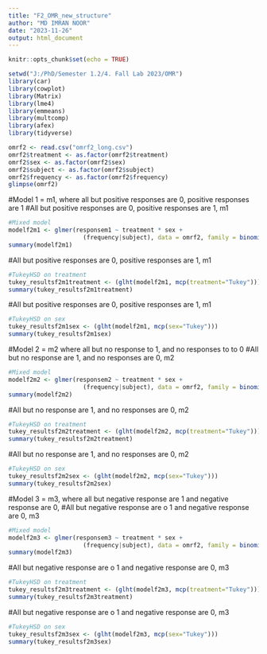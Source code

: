 ---
title: "F2_OMR_new_structure"
author: "MD IMRAN NOOR"
date: "2023-11-26"
output: html_document
---

```{r setup, include=FALSE}
knitr::opts_chunk$set(echo = TRUE)
```

```{r, include=FALSE}
setwd("J:/PhD/Semester 1.2/4. Fall Lab 2023/OMR")
library(car)
library(cowplot)
library(Matrix)
library(lme4)
library(emmeans)
library(multcomp)
library(afex)
library(tidyverse)
```

```{r}
omrf2 <- read.csv("omrf2_long.csv")
omrf2$treatment <- as.factor(omrf2$treatment)
omrf2$sex <- as.factor(omrf2$sex)
omrf2$subject <- as.factor(omrf2$subject)
omrf2$frequency <- as.factor(omrf2$frequency)
glimpse(omrf2)
```
###############################################################
#Model 1 = m1, where all but positive responses are 0, positive responses are 1
#All but positive responses are 0, positive responses are 1, m1
```{r}
#Mixed model
modelf2m1 <- glmer(responsem1 ~ treatment * sex + 
                     (frequency|subject), data = omrf2, family = binomial(link = "logit"))
summary(modelf2m1)
```
#All but positive responses are 0, positive responses are 1, m1
```{r}
#TukeyHSD on treatment
tukey_resultsf2m1treatment <- (glht(modelf2m1, mcp(treatment="Tukey")))
summary(tukey_resultsf2m1treatment)
```
#All but positive responses are 0, positive responses are 1, m1
```{r}
#TukeyHSD on sex
tukey_resultsf2m1sex <- (glht(modelf2m1, mcp(sex="Tukey")))
summary(tukey_resultsf2m1sex)
```
###############################################################
#Model 2 = m2 where all but no response to 1, and no responses to to 0
#All but no response are 1, and no responses are 0, m2
```{r}
#Mixed model 
modelf2m2 <- glmer(responsem2 ~ treatment * sex + 
                     (frequency|subject), data = omrf2, family = binomial(link = "logit"))
summary(modelf2m2)
```
#All but no response are 1, and no responses are 0, m2
```{r}
#TukeyHSD on treatment
tukey_resultsf2m2treatment <- (glht(modelf2m2, mcp(treatment="Tukey")))
summary(tukey_resultsf2m2treatment)
```
#All but no response are 1, and no responses are 0, m2
```{r}
#TukeyHSD on sex
tukey_resultsf2m2sex <- (glht(modelf2m2, mcp(sex="Tukey")))
summary(tukey_resultsf2m2sex)
```
###############################################################
#Model 3 = m3, where all but negative response are 1 and negative response are 0,
#All but negative response are o 1 and negative response are 0, m3
```{r}
#Mixed model
modelf2m3 <- glmer(responsem3 ~ treatment * sex + 
                     (frequency|subject), data = omrf2, family = binomial(link = "logit"))
summary(modelf2m3)
```
#All but negative response are o 1 and negative response are 0, m3
```{r}
#TukeyHSD on treatment
tukey_resultsf2m3treatment <- (glht(modelf2m3, mcp(treatment="Tukey")))
summary(tukey_resultsf2m3treatment)
```
#All but negative response are o 1 and negative response are 0, m3
```{r}
#TukeyHSD on sex
tukey_resultsf2m3sex <- (glht(modelf2m3, mcp(sex="Tukey")))
summary(tukey_resultsf2m3sex)
```

